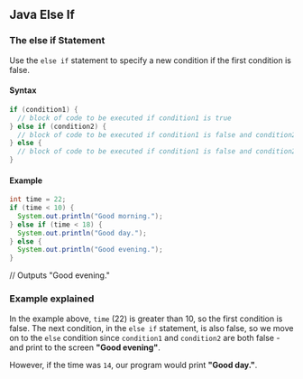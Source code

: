## Java Else If

### The else if Statement

Use the `else if` statement to specify a new condition if the first condition is false.

#### Syntax

```java
if (condition1) {
  // block of code to be executed if condition1 is true
} else if (condition2) {
  // block of code to be executed if condition1 is false and condition2 is true
} else {
  // block of code to be executed if condition1 is false and condition2 is false
}
```

#### Example

```java
int time = 22;
if (time < 10) {
  System.out.println("Good morning.");
} else if (time < 18) {
  System.out.println("Good day.");
} else {
  System.out.println("Good evening.");
}
```

// Outputs "Good evening."

### Example explained

In the example above, `time` (22) is greater than 10, so the first condition is false. The next condition, in the `else if` statement, is also false, so we move on to the `else` condition since `condition1` and `condition2` are both false - and print to the screen **"Good evening"**.

However, if the time was `14`, our program would print **"Good day."**.